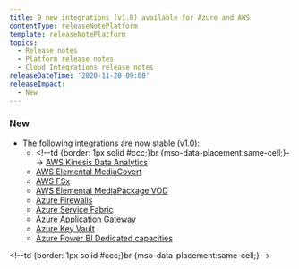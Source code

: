 ```yaml
---
title: 9 new integrations (v1.0) available for Azure and AWS
contentType: releaseNotePlatform
template: releaseNotePlatform
topics:
  - Release notes
  - Platform release notes
  - Cloud Integrations release notes
releaseDateTime: '2020-11-20 09:00'
releaseImpact:
  - New
---
```


### New

* The following integrations are now stable (v1.0):
  * &lt;!--td &#x7B;border: 1px solid #ccc;}br &#x7B;mso-data-placement:same-cell;}--> [AWS Kinesis Data Analytics](https://docs.newrelic.com/docs/integrations/amazon-integrations/aws-integrations-list/amazon-kinesis-data-analytics-monitoring-integration)
  * [AWS Elemental MediaCovert](https://docs.newrelic.com/docs/integrations/amazon-integrations/aws-integrations-list/aws-elemental-mediaconvert-monitoring-integration)
  * [AWS FSx](https://docs.newrelic.com/docs/integrations/amazon-integrations/aws-integrations-list/aws-fsx-monitoring-integration)
  * [AWS Elemental MediaPackage VOD](https://docs.newrelic.com/docs/integrations/amazon-integrations/aws-integrations-list/aws-elemental-mediapackage-vod-monitoring-integration)
  * [Azure Firewalls](https://docs.newrelic.com/docs/integrations/microsoft-azure-integrations/azure-integrations-list/azure-firewalls-monitoring-integration)
  * [Azure Service Fabric](https://docs.newrelic.com/docs/integrations/microsoft-azure-integrations/azure-integrations-list/azure-service-fabric-monitoring-integration)
  * [Azure Application Gateway](https://docs.newrelic.com/docs/integrations/microsoft-azure-integrations/azure-integrations-list/azure-application-gateway-monitoring-integration)
  * [Azure Key Vault](https://docs.newrelic.com/docs/integrations/microsoft-azure-integrations/azure-integrations-list/azure-key-vault-monitoring-integration)
  * [Azure Power BI Dedicated capacities](https://docs.newrelic.com/docs/integrations/microsoft-azure-integrations/azure-integrations-list/azure-power-bi-dedicated-capacities-monitoring-integration)

&lt;!--td &#x7B;border: 1px solid #ccc;}br &#x7B;mso-data-placement:same-cell;}-->
